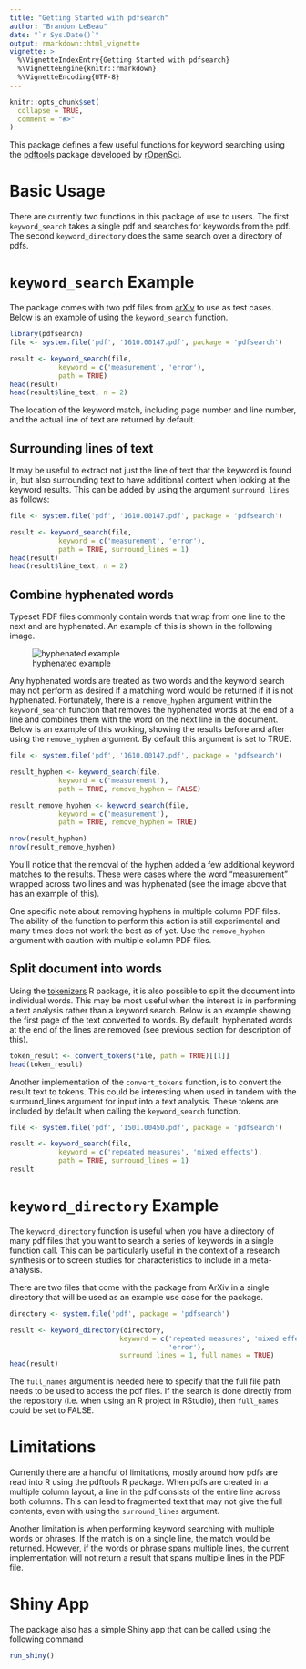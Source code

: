 ---
title: "Getting Started with pdfsearch"
author: "Brandon LeBeau"
date: "`r Sys.Date()`"
output: rmarkdown::html_vignette
vignette: >
  %\VignetteIndexEntry{Getting Started with pdfsearch}
  %\VignetteEngine{knitr::rmarkdown}
  %\VignetteEncoding{UTF-8}
---

```{r setup, include = FALSE}
knitr::opts_chunk$set(
  collapse = TRUE,
  comment = "#>"
)
```

This package defines a few useful functions for keyword searching using the [pdftools](https://github.com/ropensci/pdftools)  package developed by [rOpenSci](https://ropensci.org/).

# Basic Usage
There are currently two functions in this package of use to users. The first `keyword_search` takes a single pdf and searches for keywords from the pdf. The second `keyword_directory` does the same search over a directory of pdfs.

# `keyword_search` Example
The package comes with two pdf files from [arXiv](https://arxiv.org/) to use as test cases. Below is an example of using the `keyword_search` function.
```{r search1, message = FALSE}
library(pdfsearch)
file <- system.file('pdf', '1610.00147.pdf', package = 'pdfsearch')

result <- keyword_search(file, 
            keyword = c('measurement', 'error'),
            path = TRUE)
head(result)
head(result$line_text, n = 2)
```

The location of the keyword match, including page number and line number, and the actual line of text are returned by default.

## Surrounding lines of text 
It may be useful to extract not just the line of text that the keyword is found in, but also surrounding text to have additional context when looking at the keyword results. This can be added by using the argument `surround_lines` as follows:
```{r surround}
file <- system.file('pdf', '1610.00147.pdf', package = 'pdfsearch')

result <- keyword_search(file, 
            keyword = c('measurement', 'error'),
            path = TRUE, surround_lines = 1)
head(result)
head(result$line_text, n = 2)
```

## Combine hyphenated words
Typeset PDF files commonly contain words that wrap from one line to the next and are hyphenated. An example of this is shown in the following image.

![hyphenated example](hyphenated.png)

Any hyphenated words are treated as two words and the keyword search may not perform as desired if a matching word would be returned if it is not hyphenated. Fortunately, there is a `remove_hyphen` argument within the `keyword_search` function that removes the hyphenated words at the end of a line and combines them with the word on the next line in the document. Below is an example of this working, showing the results before and after using the `remove_hyphen` argument. By default this argument is set to TRUE. 

```{r remove_hyphen}
file <- system.file('pdf', '1610.00147.pdf', package = 'pdfsearch')

result_hyphen <- keyword_search(file, 
            keyword = c('measurement'),
            path = TRUE, remove_hyphen = FALSE)

result_remove_hyphen <- keyword_search(file, 
            keyword = c('measurement'),
            path = TRUE, remove_hyphen = TRUE)

nrow(result_hyphen)
nrow(result_remove_hyphen)
```

You'll notice that the removal of the hyphen added a few additional keyword matches to the results. These were cases where the word "measurement" wrapped across two lines and was hyphenated (see the image above that has an example of this). 

One specific note about removing hyphens in multiple column PDF files. The ability of the function to perform this action is still experimental and many times does not work the best as of yet. Use the `remove_hyphen` argument with caution with multiple column PDF files.

## Split document into words

Using the [tokenizers](https://github.com/ropensci/tokenizers) R package, it is also possible to split the document into individual words. This may be most useful when the interest is in performing a text analysis rather than a keyword search. Below is an example showing the first page of the text converted to words. By default, hyphenated words at the end of the lines are removed (see previous section for description of this). 

```{r convert_tokens_text}
token_result <- convert_tokens(file, path = TRUE)[[1]]
head(token_result)
```

Another implementation of the `convert_tokens` function, is to convert the result text to tokens. This could be interesting when used in tandem with the surround_lines argument for input into a text analysis. These tokens are included by default when calling the `keyword_search` function.

```{r convert_tokens_result}
file <- system.file('pdf', '1501.00450.pdf', package = 'pdfsearch')

result <- keyword_search(file, 
            keyword = c('repeated measures', 'mixed effects'),
            path = TRUE, surround_lines = 1)
result
```


# `keyword_directory` Example
The `keyword_directory` function is useful when you have a directory of many pdf files that you want to search a series of keywords in a single function call. This can be particularly useful in the context of a research synthesis or to screen studies for characteristics to include in a meta-analysis.

There are two files that come with the package from ArXiv in a single directory that will be used as an example use case for the package.

```{r directory}
directory <- system.file('pdf', package = 'pdfsearch')

result <- keyword_directory(directory,
                           keyword = c('repeated measures', 'mixed effects',
                                       'error'),
                           surround_lines = 1, full_names = TRUE)
head(result)
```

The `full_names` argument is needed here to specify that the full file path needs to be used to access the pdf files. If the search is done directly from the repository (i.e. when using an R project in RStudio), then `full_names` could be set to FALSE.

# Limitations
Currently there are a handful of limitations, mostly around how pdfs are read into R using the pdftools R package. When pdfs are created in a multiple column layout, a line in the pdf consists of the entire line across both columns. This can lead to fragmented text that may not give the full contents, even with using the `surround_lines` argument.

Another limitation is when performing keyword searching with multiple words or phrases. If the match is on a single line, the match would be returned. However, if the words or phrase spans multiple lines, the current implementation will not return a result that spans multiple lines in the PDF file.


# Shiny App
The package also has a simple Shiny app that can be called using the following command
```{r shiny, eval = FALSE}
run_shiny()
```

